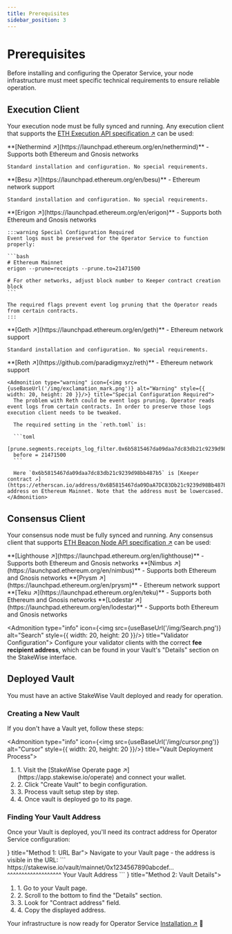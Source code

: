 ```yaml
---
title: Prerequisites
sidebar_position: 3
---
```



# Prerequisites

Before installing and configuring the Operator Service, your node infrastructure must meet specific technical requirements to ensure reliable operation.

## Execution Client

Your execution node must be fully synced and running.
Any execution client that supports the [ETH Execution API specification ↗](https://ethereum.github.io/execution-apis/api-documentation/) can be used:

<Tabs groupId="execution-clients">
  <TabItem value="nethermind" label="Nethermind" default>
    **[Nethermind ↗](https://launchpad.ethereum.org/en/nethermind)** - Supports both Ethereum and Gnosis networks

    Standard installation and configuration. No special requirements.
  </TabItem>
  <TabItem value="besu" label="Besu">
    **[Besu ↗](https://launchpad.ethereum.org/en/besu)** - Ethereum network support

    Standard installation and configuration. No special requirements.
  </TabItem>
  <TabItem value="erigon" label="Erigon">
    **[Erigon ↗](https://launchpad.ethereum.org/en/erigon)** - Supports both Ethereum and Gnosis networks

    :::warning Special Configuration Required
    Event logs must be preserved for the Operator Service to function properly:

    ```bash
    # Ethereum Mainnet
    erigon --prune=receipts --prune.to=21471500

    # For other networks, adjust block number to Keeper contract creation block
    ```

    The required flags prevent event log pruning that the Operator reads from certain contracts.
    :::
  </TabItem>
  <TabItem value="geth" label="Geth">
    **[Geth ↗](https://launchpad.ethereum.org/en/geth)** - Ethereum network support

    Standard installation and configuration. No special requirements.
  </TabItem>
  <TabItem value="reth" label="Reth">
    **[Reth ↗](https://github.com/paradigmxyz/reth)** - Ethereum network support

    <Admonition type="warning" icon={<img src={useBaseUrl('/img/exclamation_mark.png')} alt="Warning" style={{ width: 20, height: 20 }}/>} title="Special Configuration Required">
      The problem with Reth could be event logs pruning. Operator reads event logs from certain contracts. In order to preserve those logs execution client needs to be tweaked.

      The required setting in the `reth.toml` is:

      ```toml
      [prune.segments.receipts_log_filter.0x6b5815467da09daa7dc83db21c9239d98bb487b5]
      before = 21471500
      ```

      Here `0x6b5815467da09daa7dc83db21c9239d98bb487b5` is [Keeper contract ↗](https://etherscan.io/address/0x6B5815467da09DaA7DC83Db21c9239d98Bb487b5#code) address on Ethereum Mainnet. Note that the address must be lowercased.
    </Admonition>
  </TabItem>
</Tabs>

## Consensus Client

Your consensus node must be fully synced and running.
Any consensus client that supports [ETH Beacon Node API specification ↗](https://ethereum.github.io/beacon-APIs/#/) can be used:

<Tabs groupId="consensus-clients">
  <TabItem value="lighthouse" label="Lighthouse" default>
    **[Lighthouse ↗](https://launchpad.ethereum.org/en/lighthouse)** - Supports both Ethereum and Gnosis networks
  </TabItem>
  <TabItem value="nimbus" label="Nimbus">
    **[Nimbus ↗](https://launchpad.ethereum.org/en/nimbus)** - Supports both Ethereum and Gnosis networks
  </TabItem>
  <TabItem value="prysm" label="Prysm">
    **[Prysm ↗](https://launchpad.ethereum.org/en/prysm)** - Ethereum network support
  </TabItem>
  <TabItem value="teku" label="Teku">
    **[Teku ↗](https://launchpad.ethereum.org/en/teku)** - Supports both Ethereum and Gnosis networks
  </TabItem>
  <TabItem value="lodestar" label="Lodestar">
    **[Lodestar ↗](https://launchpad.ethereum.org/en/lodestar)** - Supports both Ethereum and Gnosis networks
  </TabItem>
</Tabs>

<Admonition type="info" icon={<img src={useBaseUrl('/img/Search.png')} alt="Search" style={{ width: 20, height: 20 }}/>} title="Validator Configuration">
  Configure your validator clients with the correct **fee recipient address**, which can be found in your Vault's "Details" section on the StakeWise interface.
</Admonition>

## Deployed Vault

You must have an active StakeWise Vault deployed and ready for operation.

### Creating a New Vault

If you don't have a Vault yet, follow these steps:

<Admonition type="info" icon={<img src={useBaseUrl('/img/cursor.png')} alt="Cursor" style={{ width: 20, height: 20 }}/>} title="Vault Deployment Process">
  <ol style={{ listStyleType: "none", paddingLeft: "0" }}>
    <li><span style={{ display: "inline-block", width: "3ch", textAlign: "left" }}>1.</span> Visit the [StakeWise Operate page ↗](https://app.stakewise.io/operate) and connect your wallet.</li>
    <li><span style={{ display: "inline-block", width: "3ch", textAlign: "left" }}>2.</span> Click "Create Vault" to begin configuration.</li>
    <li><span style={{ display: "inline-block", width: "3ch", textAlign: "left" }}>3.</span> Process vault setup step by step.</li>
    <li><span style={{ display: "inline-block", width: "3ch", textAlign: "left" }}>4.</span> Once vault is deployed go to its page.</li>
  </ol>
</Admonition>

### Finding Your Vault Address

Once your Vault is deployed, you'll need its contract address for Operator Service configuration:

<Tabs groupId="vault-address-methods">
  <TabItem value="url" label="From URL" default>
   <Admonition type="info" icon={<img src={useBaseUrl('/img/Search.png')} alt="Search" style={{ width: 20, height: 20 }}/>} title="Method 1: URL Bar">
     Navigate to your Vault page - the address is visible in the URL:
      ```
      https://stakewise.io/vault/mainnet/0x1234567890abcdef...
                                         ^^^^^^^^^^^^^^^^^^^
                                          Your Vault Address
      ```
    </Admonition>
  </TabItem>
  <TabItem value="details" label="From Details Section">
    <Admonition type="info" icon={<img src={useBaseUrl('/img/Search.png')} alt="Search" style={{ width: 20, height: 20 }}/>} title="Method 2: Vault Details">
      <ol style={{ listStyleType: "none", paddingLeft: "0" }}>
        <li><span style={{ display: "inline-block", width: "3ch", textAlign: "left" }}>1.</span> Go to your Vault page.</li>
        <li><span style={{ display: "inline-block", width: "3ch", textAlign: "left" }}>2.</span> Scroll to the bottom to find the "Details" section.</li>
        <li><span style={{ display: "inline-block", width: "3ch", textAlign: "left" }}>3.</span> Look for "Contract address" field.</li>
        <li><span style={{ display: "inline-block", width: "3ch", textAlign: "left" }}>4.</span> Copy the displayed address.</li>
      </ol>
    </Admonition>
  </TabItem>
</Tabs>

Your infrastructure is now ready for Operator Service [Installation ↗](installation) 🎉
